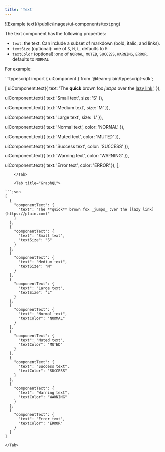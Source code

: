 ```yaml
---
title: 'Text'
---
```


<Frame>![Example text](/public/images/ui-components/text.png)</Frame>

The text component has the following properties:

- `text`: the text. Can include a subset of markdown (bold, italic, and links).
- `textSize` (optional): one of `S`, `M`, `L`, defaults to `M`
- `textColor` (optional): one of `NORMAL`, `MUTED`, `SUCCESS`, `WARNING`, `ERROR`, defaults to `NORMAL`

For example:

<Tabs>
    <Tab title="Typescript SDK">
```typescript
import { uiComponent } from '@team-plain/typescript-sdk';
 
[
  uiComponent.text({
    text: 'The **quick** brown fox _jumps_ over the [lazy link](https://plain.com)',
  }),
 
  uiComponent.text({ text: 'Small text', size: 'S' }),
 
  uiComponent.text({ text: 'Medium text', size: 'M' }),
 
  uiComponent.text({ text: 'Large text', size: 'L' }),
 
  uiComponent.text({ text: 'Normal text', color: 'NORMAL' }),
 
  uiComponent.text({ text: 'Muted text', color: 'MUTED' }),
 
  uiComponent.text({ text: 'Success text', color: 'SUCCESS' }),
 
  uiComponent.text({ text: 'Warning text', color: 'WARNING' }),
 
  uiComponent.text({ text: 'Error text', color: 'ERROR' }),
];
```
    </Tab>

    <Tab title="GraphQL">

```json
[
  {
    "componentText": {
      "text": "The **quick** brown fox _jumps_ over the [lazy link](https://plain.com)"
    }
  },
  {
    "componentText": {
      "text": "Small text",
      "textSize": "S"
    }
  },
  {
    "componentText": {
      "text": "Medium text",
      "textSize": "M"
    }
  },
  {
    "componentText": {
      "text": "Large text",
      "textSize": "L"
    }
  },
  {
    "componentText": {
      "text": "Normal text",
      "textColor": "NORMAL"
    }
  },
  {
    "componentText": {
      "text": "Muted text",
      "textColor": "MUTED"
    }
  },
  {
    "componentText": {
      "text": "Success text",
      "textColor": "SUCCESS"
    }
  },
  {
    "componentText": {
      "text": "Warning text",
      "textColor": "WARNING"
    }
  },
  {
    "componentText": {
      "text": "Error text",
      "textColor": "ERROR"
    }
  }
]
```

    </Tab>

</Tabs>
